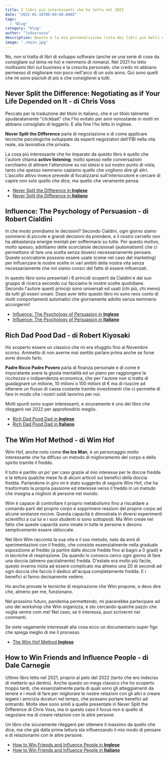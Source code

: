 ```yaml
---
title: I libri più interessanti che ho letto nel 2021
date: "2022-01-18T00:00:00.000Z"
tags:
  - "Blog"
category: "blog"
author: "ludusrusso"
description: Questa è la mia personalissima lista dei libri più belli ed interessanti che ho letto nel 2021
image: "./main.jpg"
---
```


No, non si tratta di libri di sviluppo software (anche se una serie di cose da consigliare sul tema ne ho)
e nemmeno di romanzi. Nel 2021 ho letto moltissimi libri sul business e la crescita personale, che credo mi abbiano
permesso di migliorare non poco nell'arco di un solo anno.
Qui sono quelli che mi sono piaciuti di più e che
consiglierei a tutti.

## Never Split the Difference: Negotiating as if Your Life Depended on It - di Chris Voss

Peccato per la traduzione del titolo in italiano,
che è un titolo talmente spudaratamente "clickbait" che l'ho evitato per anni nonostante
in molti mi abbiano consigliato di leggerlo. E alla fine l'ho letto in inglese.

**Never Split the Difference** parla di negoziazione e di come applicare tecniche psicologiche sviluppate da esperti
negoziatori dell'FBI nella vita reale, sia lavorativa che privata.

La cosa più interessante che ho imparato da questo
libro è quello che l'autore chiama **active listening**: molto spesso nelle conversazioni cerchiamo
di attirare l'attenzione
su noi stessi e sul nostro punto di vista,
tanto che spesso nemmeno capiamo quello che vogliono dire gli altri.
L'ascolto attivo invece prevede di focalizzarsi sull'interlocutore e cercare di capire non solo quello che dice,
ma quello che veramente pensa.

- [Never Split the Difference in **Inglese**](https://amzn.to/3nhspD9)
- [Never Split the Difference in **Italiano**](https://amzn.to/3HWdshA)

## Influence: The Psychology of Persuasion - di Robert Cialdini

In che modo prendiamo le decisioni? Secondo Cialdini, ogni giorno siamo sommersi di piccole e grandi decisioni da prendere,
e il nostro cervello non ha abbastanza energie mentali per soffermarsi su tutte.
Per questo motivo, molto spesso, adottiamo delle scorciatoie decisionali (automatismi) che ci permettono di fare una
scelta senza doverci necessariamente pensare.
Queste scorciatorie possono essere usate (come nel caso del marketing) per influenzare le nostre scelte in vari ambiti
della nostra vita senza necessariamente che noi siamo consci del fatto di essere influenzati.

In questo libro sono presentati i 6 princidi scoperti da Cialdini e dal suo gruppo di ricerca secondo cui
facciamo le nostre scelte quotidiane. Secondo l'autore questi principi sono universali ed usati
(chi più, chi meno) da tutti gli esseri umani.
Dopo aver letto questo libro mi sono reos conto di molti comportamenti automatici che
giornamente adotto senza nemmeno accorgermi!

- [Influence: The Psychology of Persuasion in **Inglese**](https://amzn.to/3GaLdeN)
- [Influence: The Psychology of Persuasion in **Italiano**](https://amzn.to/3r5Venb)

## Rich Dad Pood Dad - di Robert Kiyosaki

Ho scoperto essere un classico che mi era sfuggito fino al Novembre scorso. Ammetto di non averne mai sentito
parlare prima anche se forse avrei dovuto farlo.

**Padre Ricco Padre Povero** parla di finanza personale e di come è imporatante avere la
giusta mentalità ed un piano per raggiongere la _ricchezza_ o indipendenza economica,
che per l'autore non si tratta di guadagnare un milione, 10 milioni o 100 milioni di € ma di
riuscire ad ottenere un flusso di cassa costante tramite investimenti che ci permette di fare in
modo che i nostri soldi lavorino per noi.

Molti spunti sono super interessanti, e sicuramente è uno dei libro che rileggerò nel 2022 per approfondirlo meglio.

- [Rich Dad Pood Dad in **Inglese**](https://amzn.to/3GcaBRk)
- [Rich Dad Pood Dad in **Italiano**](https://amzn.to/3qhfkvm)

## The Wim Hof Method - di Wim Hof

Wim Hof, anche noto come **the Ice Man**, è un personaggio molto interessante che ha diffuso un metodo di miglioramento
del corpo e dello spirito tramite il freddo.

Il tutto è partito un po' per caso grazie al mio interesse per le doccie fredde
e la lettura qualche mese fa di alcuni articoli sui benefici della doccia fredda.
Parlandone in giro mi è stato suggerito di seguire Wim Hof, che ha trasformato la propria passione
ed interesse verso il freddo in un metodo che insegna a miglioni di persone nel mondo.

Wim è capace di controllare il proprio metabolismo fino a riscaldare a comando parti del proprio corpo e
sopprimere reazioni del proprio corpo ad alcune sostanze nocive.
Questa capacità è dimostrata in diversi esperimenti scientifici a cui lui e i suoi studenti si sono sottoposti.
Ma Wim crede nel fatto che queste capacità sono innate in tutte le persone e devono semplicemente essere sbloccate.

Nel libro Wim racconta la sua vita e il suo metodo, nato da anni di sperimentazioni con il freddo,
che consiste essenzialmente nella graduale esposizione
al freddo (a partire dalle doccie fredde fino ai bagni a 0 gradi) e in tecniche di respirazione.
Da quando lo conosco cerco ogni giorno di fare una doccia (almeno parzialmente) fredda.
D'estate era molto più facile, questo inverno inizia ad essere complicato ma almeno una 20 di secondi
ad ogni doccia che faccio li dedico all'acqua completamente fredda. E i benefici si fanno decisamente vedere.

Ho anche provate le tecniche di respirazione che Wim propone, e devo dire che, almeno per me, funzionano.

Nel prossimo futuro, pandemia permettendo, mi piacerebbe partecipare ad uno dei workshop che Wim organizza,
e sto cercando qualche pazzo che voglia venire com me! Nel caso, se ti interessa, puoi scrivermi nei commenti.

Se siete vagamente interessati alla cosa ecco un documentario super figo che spiega meglio di me il processo.

<YouTube videoId="8cvhwquPqJ0" />

- [The Wim Hof Method **Inglese**](https://amzn.to/3HWpurh)

## How to Win Friends and Influence People - di Dale Carnegie

Ultimo libro letto nel 2021, proprio al pelo del 2022 (tanto che ero indeciso di metterlo qui dentro).
Anche questo un mega classico che ho scoperto troppo tardi, che essenzialmente parla di quali sono gli
atteggiamenti da tenere e i modi di fare
per migliorare le nostre relazioni con gli altri e creare legami i amicizia duraturi nel tempo,
che possano portare benefici ad entrambi. Molte idee sono simili a quelle presentate in
Never Split the Difference di Chris Voss, ma in questo caso il focus non è quello di negoziare
ma di creare relazioni con le altre persone.

Un libro che sicuramente rileggerò per ottenere il massimo da quello che dice,
ma che già dalla prima lettura sta influenzando il mio modo di pensare e di relazionarmi con le altre persone.

- [How to Win Friends and Influence People in **Inglese**](https://amzn.to/3r8dEUs)
- [How to Win Friends and Influence People in **Italiano**](https://amzn.to/32ZDXUR)

